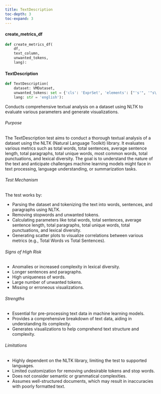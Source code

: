 ```yaml
---
title: TextDescription
toc-depth: 3
toc-expand: 3
---
```







#### create_metrics_df

```python
def create_metrics_df(
    df,
    text_column,
    unwanted_tokens,
    lang):
```

 
#### TextDescription

```python
def TextDescription(
    dataset: VMDataset,
    unwanted_tokens: set = {'cls': 'ExprSet', 'elements': ["'s'", '"s\'"', "'mr'", "'ms'", "'mrs'", "'dr'", '"\'s"', "' '", '"\'\'"', "'dollar'", "'us'", "'``'"]},
    lang: str = 'english'):
```

Conducts comprehensive textual analysis on a dataset using NLTK to evaluate various parameters and generate
visualizations.

###### Purpose

The TextDescription test aims to conduct a thorough textual analysis of a dataset using the NLTK (Natural Language
Toolkit) library. It evaluates various metrics such as total words, total sentences, average sentence length, total
paragraphs, total unique words, most common words, total punctuations, and lexical diversity. The goal is to
understand the nature of the text and anticipate challenges machine learning models might face in text processing,
language understanding, or summarization tasks.

###### Test Mechanism

The test works by:

- Parsing the dataset and tokenizing the text into words, sentences, and paragraphs using NLTK.
- Removing stopwords and unwanted tokens.
- Calculating parameters like total words, total sentences, average sentence length, total paragraphs, total unique
words, total punctuations, and lexical diversity.
- Generating scatter plots to visualize correlations between various metrics (e.g., Total Words vs Total Sentences).

###### Signs of High Risk

- Anomalies or increased complexity in lexical diversity.
- Longer sentences and paragraphs.
- High uniqueness of words.
- Large number of unwanted tokens.
- Missing or erroneous visualizations.

###### Strengths

- Essential for pre-processing text data in machine learning models.
- Provides a comprehensive breakdown of text data, aiding in understanding its complexity.
- Generates visualizations to help comprehend text structure and complexity.

###### Limitations

- Highly dependent on the NLTK library, limiting the test to supported languages.
- Limited customization for removing undesirable tokens and stop words.
- Does not consider semantic or grammatical complexities.
- Assumes well-structured documents, which may result in inaccuracies with poorly formatted text.




 